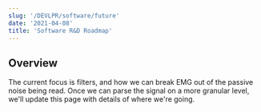 ```yaml
---
slug: '/DEVLPR/software/future'
date: '2021-04-08'
title: 'Software R&D Roadmap'
---
```


## Overview
The current focus is filters, and how we can break EMG out of the passive noise being read. Once we can parse the signal on a more granular level, we'll update this page with details of where we're going.